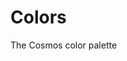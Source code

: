 
<Meta title='Brand/Colors' />

# Colors

The Cosmos color palette

<ColorPalette>
	<ColorItem
		title='Monotones'
		subtitle='color.monotone'
		colors={{ 
			GhostWhite: tokens.color['ghost white'].$value,
			EerieBlack: tokens.color['eerie black'].$value
		}}
	/>
	<ColorItem 
		title='Sonic Silver' 
		subtitle='color.sonic-silver' 
		colors={{ SonicSilver: tokens.color['sonic silver'].$value }} 
	/>
	<ColorItem 
		title='Han Purple' 
		subtitle='color.han-purple' 
		colors={{ HanPurple: tokens.color['han purple'].$value }} 
	/>
</ColorPalette>